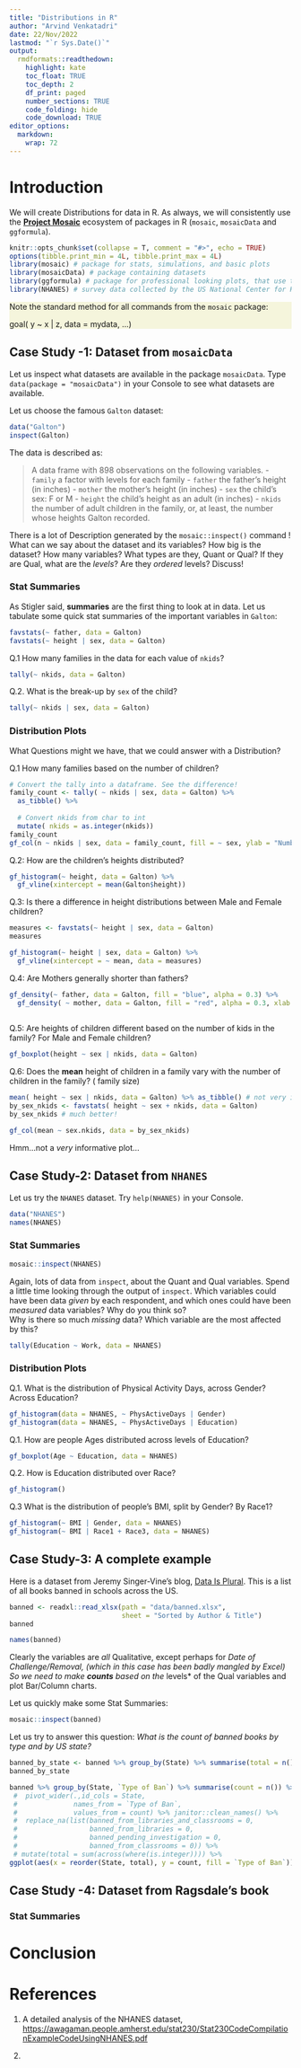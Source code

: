 ```yaml
---
title: "Distributions in R"
author: "Arvind Venkatadri"
date: 22/Nov/2022
lastmod: "`r Sys.Date()`"
output:
  rmdformats::readthedown:
    highlight: kate
    toc_float: TRUE
    toc_depth: 2
    df_print: paged
    number_sections: TRUE
    code_folding: hide
    code_download: TRUE
editor_options: 
  markdown: 
    wrap: 72
---
```


# Introduction

We will create Distributions for data in R. As always, we will
consistently use the [**Project Mosaic**](https://mosaic-web.org)
ecosystem of packages in R (`mosaic`, `mosaicData` and `ggformula`).

```r
knitr::opts_chunk$set(collapse = T, comment = "#>", echo = TRUE)
options(tibble.print_min = 4L, tibble.print_max = 4L)
library(mosaic) # package for stats, simulations, and basic plots
library(mosaicData) # package containing datasets
library(ggformula) # package for professional looking plots, that use the formula interface from mosaic
library(NHANES) # survey data collected by the US National Center for Health Statistics (NCHS)

```

::: {#note .illustration style="background: beige"}
Note the standard method for all commands from the `mosaic` package:

goal( y \~ x \| z, data = mydata, ...)
:::


## Case Study -1: Dataset from `mosaicData`

Let us inspect what datasets are available in the package `mosaicData`.
Type `data(package = "mosaicData")` in your Console to see what datasets
are available.

Let us choose the famous `Galton` dataset:

```r
data("Galton")
inspect(Galton)

```

The data is described as:

> A data frame with 898 observations on the following variables. 
- `family` a factor with levels for each family 
- `father` the father's height (in inches) 
- `mother` the mother's height (in inches) 
- `sex` the child's sex: F or M 
- `height` the child's height as an adult (in inches) 
- `nkids` the number of adult children in the family, or, at least, the number whose heights Galton recorded.

There is a lot of Description generated by the `mosaic::inspect()` command ! 
What can we say about the dataset and its variables? How big is the dataset? How many variables? What types are they, Quant or Qual? If they are Qual, what are the *levels*? Are they *ordered* levels? Discuss!


### Stat Summaries

As Stigler said, **summaries** are the first thing to look at in data.
Let us tabulate some quick stat summaries of the important variables in
`Galton`:

```r
favstats(~ father, data = Galton)
favstats(~ height | sex, data = Galton)

```

Q.1 How many families in the data for each value of `nkids`? 

```r
tally(~ nkids, data = Galton)
```


Q.2. What is the break-up by `sex` of the child?

```r
tally(~ nkids | sex, data = Galton)
```


### Distribution Plots

What Questions might we have, that we could answer with a Distribution?

Q.1 How many families based on the number of children?

```r

# Convert the tally into a dataframe. See the difference!
family_count <- tally( ~ nkids | sex, data = Galton) %>% 
  as_tibble() %>% 
  
  # Convert nkids from char to int
  mutate( nkids = as.integer(nkids))
family_count
gf_col(n ~ nkids | sex, data = family_count, fill = ~ sex, ylab = "Number of Families", xlab = "Number of Kids / Family")
```


Q.2: How are the children's heights distributed?

```r
gf_histogram(~ height, data = Galton) %>% 
  gf_vline(xintercept = mean(Galton$height))

```


Q.3: Is there a difference in height distributions between Male and Female children?

```r
measures <- favstats(~ height | sex, data = Galton)
measures

gf_histogram(~ height | sex, data = Galton) %>% 
  gf_vline(xintercept = ~ mean, data = measures)

```


Q.4: Are Mothers generally shorter than fathers?
```r
gf_density(~ father, data = Galton, fill = "blue", alpha = 0.3) %>% 
  gf_density( ~ mother, data = Galton, fill = "red", alpha = 0.3, xlab = "Heights")
  
```


Q.5: Are heights of children different based on the number of kids in the family? For Male and Female children?

```r
gf_boxplot(height ~ sex | nkids, data = Galton)

```


Q.6: Does the **mean** height of children in a family vary with the number of children in the family? ( family size) 

```r
mean( height ~ sex | nkids, data = Galton) %>% as_tibble() # not very inspiring!
by_sex_nkids <- favstats( height ~ sex + nkids, data = Galton)
by_sex_nkids # much better!

```

```r
gf_col(mean ~ sex.nkids, data = by_sex_nkids)
```

Hmm...not a *very* informative plot...

## Case Study-2: Dataset from `NHANES`

Let us try the `NHANES` dataset. Try `help(NHANES)` in your Console. 

```r
data("NHANES")
names(NHANES)
```

### Stat Summaries
```r
mosaic::inspect(NHANES)
```

Again, lots of data from `inspect`, about the Quant and Qual variables. Spend a little time looking through the output of `inspect`. 
Which variables could have been data *given* by each respondent, and which ones could have been *measured* data variables? Why do you think so?  
Why is there so much *missing* data?  Which variable are the most affected by this?



```r
tally(Education ~ Work, data = NHANES)

```

### Distribution Plots
Q.1. What is the distribution of Physical Activity Days, across Gender? Across Education?
```r
gf_histogram(data = NHANES, ~ PhysActiveDays | Gender)
gf_histogram(data = NHANES, ~ PhysActiveDays | Education)

```

Q.1. How are people Ages distributed across levels of Education?
```r
gf_boxplot(Age ~ Education, data = NHANES)
```
Q.2. How is Education distributed over Race?
```r
gf_histogram()
```

Q.3 What is the distribution of people's BMI, split by Gender? By Race1?
```r
gf_histogram(~ BMI | Gender, data = NHANES)
gf_histogram(~ BMI | Race1 + Race3, data = NHANES)

```








## Case Study-3: A complete example

Here is a dataset from Jeremy Singer-Vine's blog, [Data Is Plural](https://www.data-is-plural.com/). This is a list of all books banned in schools across the US. 

```r
banned <- readxl::read_xlsx(path = "data/banned.xlsx",
                            sheet = "Sorted by Author & Title")
banned

names(banned)
``` 
Clearly the variables are *all* Qualitative, except perhaps for *Date of Challenge/Removal, (which in this case has been badly mangled by Excel)
So we need to make **counts** based on the *levels* of the Qual variables and plot Bar/Column charts. 

Let us quickly make some Stat Summaries:

```r
mosaic::inspect(banned)
```

Let us try to answer this question: *What is the count of banned books by type and by US state?*

```r
banned_by_state <- banned %>% group_by(State) %>% summarise(total = n()) %>% ungroup()
banned_by_state

banned %>% group_by(State, `Type of Ban`) %>% summarise(count = n()) %>% ungroup() %>% left_join(., banned_by_state, by = c("State" = "State")) %>% 
 #  pivot_wider(.,id_cols = State,
 #              names_from = `Type of Ban`,
 #              values_from = count) %>% janitor::clean_names() %>% 
 #  replace_na(list(banned_from_libraries_and_classrooms = 0,
 #                  banned_from_libraries = 0,
 #                  banned_pending_investigation = 0,
 #                  banned_from_classrooms = 0)) %>% 
 # mutate(total = sum(across(where(is.integer)))) %>%
ggplot(aes(x = reorder(State, total), y = count, fill = `Type of Ban`)) + geom_col() + coord_flip()

```



## Case Study -4: Dataset from Ragsdale's book




### Stat Summaries


# Conclusion



# References

1. A detailed analysis of the NHANES dataset, <https://awagaman.people.amherst.edu/stat230/Stat230CodeCompilationExampleCodeUsingNHANES.pdf>

1. 


